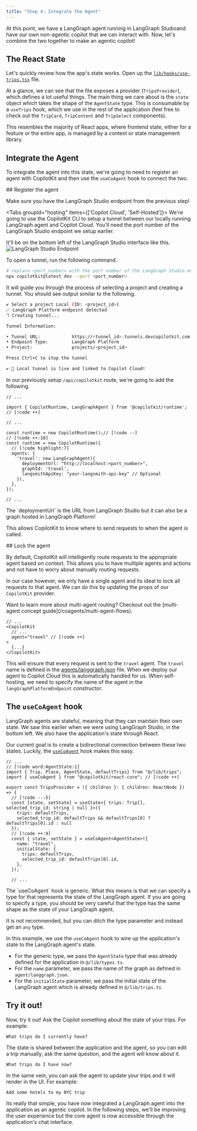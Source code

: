 ```yaml
---
title: "Step 4: Integrate the Agent"
---
```

At this point, we have a LangGraph agent running in LangGraph Studioand have our own non-agentic copilot that we can interact with. Now, let's 
combine the two together to make an agentic copilot!

## The React State

Let's quickly review how the app's state works. Open up the [`lib/hooks/use-trips.tsx`](https://github.com/CopilotKit/CopilotKit/blob/coagents-travel-tutorial-start/examples/coagents-travel/ui/lib/hooks/use-trips.tsx) file.

At a glance, we can see that the file exposes a provider (`TripsProvider`), which defines a lot useful things. The main thing we care about is the `state` object which takes the shape of the `AgentState` type. This is consumable by a `useTrips` hook, which we use in the rest of the application (feel free to check out the `TripCard`, 
`TripContent` and `TripSelect` components).

This resembles the majority of React apps, where frontend state, either for a feature or the entire app, is managed by a context or state management library.

## Integrate the Agent

To integrate the agent into this state, we're going to need to register an agent with CopilotKit and then use the `useCoAgent` hook to connect the two.

<Steps>
<Step>
## Register the agent

Make sure you have the LangGraph Studio endpoint from the previous step!

<Tabs groupId="hosting" items={['Copilot Cloud', 'Self-Hosted']}>
<Tab value="Copilot Cloud">
We're going to use the CopilotKit CLI to setup a tunnel between our locally running LangGraph agent and Copilot Cloud. You'll 
need the port number of the LangGraph Studio endpoint we setup earlier.

<Callout title="Looking for the port number?">
It'll be on the bottom left of the LangGraph Studio interface like this.

<Frame>
  <img src="https://cdn.copilotkit.ai/docs/copilotkit/images/coagents/tutorials/ai-travel-app/lgs-endpoint.png" alt="LangGraph Studio Endpoint" />
</Frame>

</Callout>

To open a tunnel, run the following command.

```bash
# replace <port_number> with the port number of the LangGraph Studio endpoint
npx copilotkit@latest dev --port <port_number>
```

It will guide you through the process of selecting a project and creating a tunnel. You should see output similar to the following.

```bash
✔ Select a project Local (ID: <project_id>)
✅ LangGraph Platform endpoint detected
⠹ Creating tunnel...

Tunnel Information:

• Tunnel URL:            https://<tunnel_id>.tunnels.devcopilotkit.com
• Endpoint Type:         LangGraph Platform
• Project:               projects/<project_id>

Press Ctrl+C to stop the tunnel

✔ 🚀 Local tunnel is live and linked to Copilot Cloud!
```

</Tab>
<Tab value="Self-Hosted">

In our previously setup `/api/copilotkit` route, we're going to add the following.

```tsx title="ui/app/api/copilotkit/route.ts"
// ...

import { CopilotRuntime, LangGraphAgent } from '@copilotkit/runtime'; // [!code ++]

// ...

const runtime = new CopilotRuntime();// [!code --]
// [!code ++:10]
const runtime = new CopilotRuntime({
  // [!code highlight:7]
  agents: {
    'travel': new LangGraphAgent({
      deploymentUrl: "http://localhost:<port_number>",
      graphId: 'travel',
      langsmithApiKey: "your-langsmith-api-key" // Optional
    }),
  },
});

// ...
```

<Callout>
The `deploymentUrl` is the URL from LangGraph Studio but it can also be a graph hosted in LangGraph Platform!
</Callout>
</Tab>
</Tabs>

This allows CopilotKit to know where to send requests to when the agent is called.

</Step>
<Step>
## Lock the agent

By default, CopilotKit will intelligently route requests to the appropriate agent based on context. This allows 
you to have multiple agents and actions and not have to worry about manually routing requests.

In our case however, we only have a single agent and its ideal to lock all requests to that agent. We can do this
by updating the props of our `CopilotKit` provider.

<Callout>
Want to learn more about multi-agent routing? Checkout out the [multi-agent concept guide](/coagents/multi-agent-flows).
</Callout>

```tsx title="ui/app/page.tsx"
// ...
<CopilotKit
  // ...
  agent="travel" // [!code ++]
>
  {...}
</CopilotKit>
```

This will ensure that every request is sent to the `travel` agent. The `travel` name is defined in the [agents/langgraph.json](https://github.com/CopilotKit/CopilotKit/blob/main/examples/coagents-travel/agent/langgraph.json)
file. When we deploy our agent to Copilot Cloud this is automatically handled for us. When self-hosting, we need to specify the name of the agent in the `langGraphPlatformEndpoint` constructor.
</Step>
<Step>

## The `useCoAgent` hook

LangGraph agents are stateful, meaning that they can maintain their own state. We saw this earlier when we were using LangGraph Studio, in the bottom left. We
also have the application's state through React.

Our current goal is to create a bidirectional connection between these two states. Luckily, the [`useCoAgent`](/reference/hooks/useCoAgent) hook makes this easy.

```tsx title="ui/lib/hooks/use-trips.tsx" {3,8-11}
// ...
// [!code word:AgentState:1]
import { Trip, Place, AgentState, defaultTrips} from "@/lib/trips"; 
import { useCoAgent } from "@copilotkit/react-core"; // [!code ++]

export const TripsProvider = ({ children }: { children: ReactNode }) => {
  // [!code --:5]
  const [state, setState] = useState<{ trips: Trip[], selected_trip_id: string | null }>({ 
    trips: defaultTrips, 
    selected_trip_id: defaultTrips && defaultTrips[0] ? defaultTrips[0].id : null 
  });
  // [!code ++:9]
  const { state, setState } = useCoAgent<AgentState>({
    name: "travel",
    initialState: {
      trips: defaultTrips,
      selected_trip_id: defaultTrips[0].id,
    },
  });

  // ...
```

<Callout>
The `useCoAgent` hook is generic. What this means is that we can specify a type for that represents the state of the LangGraph agent.
If you are going to specify a type, you should be very careful that the type has the same shape as the state of your LangGraph agent.

It is not recommended, but you can ditch the type parameter and instead get an `any` type.
</Callout>

In this example, we use the `useCoAgent` hook to wire up the application's state to the LangGraph agent's state.
- For the generic type, we pass the `AgentState` type that was already defined for the application in `@/lib/types.ts`.
- For the `name` parameter, we pass the name of the graph as defined in `agent/langgraph.json`.
- For the `initialState` parameter, we pass the initial state of the LangGraph agent which is already defined in `@/lib/trips.ts`.
</Step>
</Steps>

## Try it out!

Now, try it out! Ask the Copilot something about the state of your trips. For example:

```
What trips do I currently have?
```

The state is shared between the application and the agent, so you can edit a trip manually, ask the same question,
and the agent will know about it.

```
What trips do I have now?
```

In the same vein, you can ask the agent to update your trips and it will render in the UI. For example:

```
Add some hotels to my NYC trip
```

Its really that simple, you have now integrated a LangGraph agent into the application as an agentic copilot. In the following 
steps, we'll be improving the user experience but the core agent is now accessible through the application's chat interface.

